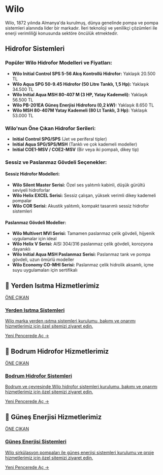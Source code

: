 # Wilo

Wilo, 1872 yılında Almanya'da kurulmuş, dünya genelinde pompa ve pompa sistemleri alanında lider bir markadır. İleri teknoloji ve yenilikçi çözümleri ile enerji verimliliği konusunda sektöre öncülük etmektedir.

## Hidrofor Sistemleri

### Popüler Wilo Hidrofor Modelleri ve Fiyatları:

- **Wilo Initial Control SPS 5-56 Akış Kontrollü Hidrofor:** Yaklaşık 20.500 TL
- **Wilo Aqua SPG 50-9.45 Hidrofor (50 Litre Tanklı, 1,5 Hp):** Yaklaşık 34.500 TL
- **Wilo Initial Aqua MSH 80-407 M (3 HP, Yatay Kademeli):** Yaklaşık 56.500 TL
- **Wilo PB-201EA Güneş Enerjisi Hidroforu (0,2 kW):** Yaklaşık 8.650 TL
- **Wilo MSH 80-407M Yatay Kademeli (80 Lt Tanklı, 3 Hp):** Yaklaşık 53.000 TL

### Wilo'nun Öne Çıkan Hidrofor Serileri:

- **Initial Control SPG/SPS** (Jet ve periferal tipler)
- **Initial Aqua SPG/SPS/MSH** (Tanklı ve çok kademeli modeller)
- **Initial COE1-MSV / COE2-MSV** (Bir veya iki pompalı, dikey tip)

### Sessiz ve Paslanmaz Gövdeli Seçenekler:

#### Sessiz Hidrofor Modelleri:
- **Wilo Silent Master Serisi:** Özel ses yalıtımlı kabinli, düşük gürültü seviyeli hidroforlar
- **Wilo Helix EXCEL Serisi:** Sessiz çalışan, yüksek verimli dikey kademeli pompalar
- **Wilo COR Serisi:** Akustik yalıtımlı, kompakt tasarımlı sessiz hidrofor sistemleri

#### Paslanmaz Gövdeli Modeller:
- **Wilo Multivert MVI Serisi:** Tamamen paslanmaz çelik gövdeli, hijyenik uygulamalar için ideal
- **Wilo Helix V Serisi:** AISI 304/316 paslanmaz çelik gövdeli, korozyona dayanıklı
- **Wilo Initial Aqua MSH Paslanmaz Serisi:** Paslanmaz tank ve pompa gövdeli, uzun ömürlü modeller
- **Wilo Economy CO-MHI Serisi:** Paslanmaz çelik hidrolik aksamlı, içme suyu uygulamaları için sertifikalı

## 🌟 Yerden Isıtma Hizmetlerimiz

<a href="https://yerden-isitma.gul-tekinmuhendislik.com/" target="_blank" rel="noopener noreferrer" class="link-card featured">
  <div class="link-card-content">
    <span class="badge">ÖNE ÇIKAN</span>
    <h3>Yerden Isıtma Sistemleri</h3>
    <p>Wilo marka yerden ısıtma sistemleri kurulumu, bakımı ve onarımı hizmetlerimiz için özel sitemizi ziyaret edin.</p>
    <span class="link-card-cta">Yeni Pencerede Aç →</span>
  </div>
</a>

## 🌟 Bodrum Hidrofor Hizmetlerimiz

<a href="https://bodrum-hidrofor.gul-tekinmuhendislik.com" target="_blank" rel="noopener noreferrer" class="link-card featured">
  <div class="link-card-content">
    <span class="badge">ÖNE ÇIKAN</span>
    <h3>Bodrum Hidrofor Sistemleri</h3>
    <p>Bodrum ve çevresinde Wilo hidrofor sistemleri kurulumu, bakımı ve onarımı hizmetlerimiz için özel sitemizi ziyaret edin.</p>
    <span class="link-card-cta">Yeni Pencerede Aç →</span>
  </div>
</a>

## 🌟 Güneş Enerjisi Hizmetlerimiz

<a href="https://gunes-enerjisi.gul-tekinmuhendislik.com" target="_blank" rel="noopener noreferrer" class="link-card featured">
  <div class="link-card-content">
    <span class="badge">ÖNE ÇIKAN</span>
    <h3>Güneş Enerjisi Sistemleri</h3>
    <p>Wilo sirkülasyon pompaları ile güneş enerjisi sistemleri kurulumu ve proje hizmetlerimiz için özel sitemizi ziyaret edin.</p>
    <span class="link-card-cta">Yeni Pencerede Aç →</span>
  </div>
</a>